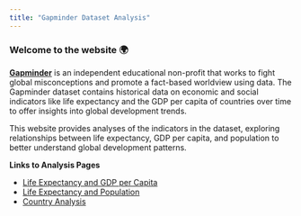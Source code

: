 ```yaml
---
title: "Gapminder Dataset Analysis"
---
```


###  Welcome to the website 🌍 

**[Gapminder](https://www.gapminder.org/)** is an independent educational non-profit that works to fight global misconceptions and promote a fact-based worldview using data. The Gapminder dataset contains historical data on economic and social indicators like life expectancy and the GDP per capita of countries over time to offer insights into global development trends.

This website provides analyses of the indicators in the dataset, exploring relationships between life expectancy, GDP per capita, and population to better understand global development patterns.

**Links to Analysis Pages**

- [Life Expectancy and GDP per Capita](life-gdp.qmd)
- [Life Expectancy and Population](life-population.qmd)
- [Country Analysis](country.qmd)